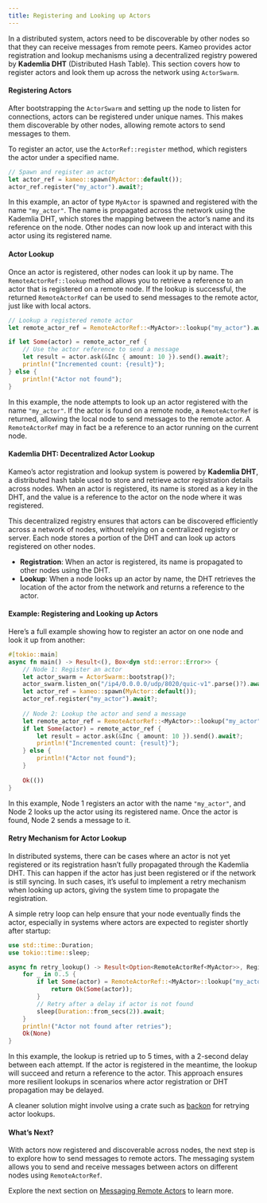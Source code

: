 ```yaml
---
title: Registering and Looking up Actors
---
```


In a distributed system, actors need to be discoverable by other nodes so that they can receive messages from remote peers. Kameo provides actor registration and lookup mechanisms using a decentralized registry powered by **Kademlia DHT** (Distributed Hash Table). This section covers how to register actors and look them up across the network using `ActorSwarm`.

#### Registering Actors

After bootstrapping the `ActorSwarm` and setting up the node to listen for connections, actors can be registered under unique names. This makes them discoverable by other nodes, allowing remote actors to send messages to them.

To register an actor, use the `ActorRef::register` method, which registers the actor under a specified name.

```rust
// Spawn and register an actor
let actor_ref = kameo::spawn(MyActor::default());
actor_ref.register("my_actor").await?;
```

In this example, an actor of type `MyActor` is spawned and registered with the name `"my_actor"`. The name is propagated across the network using the Kademlia DHT, which stores the mapping between the actor’s name and its reference on the node. Other nodes can now look up and interact with this actor using its registered name.

#### Actor Lookup

Once an actor is registered, other nodes can look it up by name. The `RemoteActorRef::lookup` method allows you to retrieve a reference to an actor that is registered on a remote node. If the lookup is successful, the returned `RemoteActorRef` can be used to send messages to the remote actor, just like with local actors.

```rust
// Lookup a registered remote actor
let remote_actor_ref = RemoteActorRef::<MyActor>::lookup("my_actor").await?;

if let Some(actor) = remote_actor_ref {
    // Use the actor reference to send a message
    let result = actor.ask(&Inc { amount: 10 }).send().await?;
    println!("Incremented count: {result}");
} else {
    println!("Actor not found");
}
```

In this example, the node attempts to look up an actor registered with the name `"my_actor"`. If the actor is found on a remote node, a `RemoteActorRef` is returned, allowing the local node to send messages to the remote actor. A `RemoteActorRef` may in fact be a reference to an actor running on the current node.

#### Kademlia DHT: Decentralized Actor Lookup

Kameo’s actor registration and lookup system is powered by **Kademlia DHT**, a distributed hash table used to store and retrieve actor registration details across nodes. When an actor is registered, its name is stored as a key in the DHT, and the value is a reference to the actor on the node where it was registered.

This decentralized registry ensures that actors can be discovered efficiently across a network of nodes, without relying on a centralized registry or server. Each node stores a portion of the DHT and can look up actors registered on other nodes.

- **Registration**: When an actor is registered, its name is propagated to other nodes using the DHT.
- **Lookup**: When a node looks up an actor by name, the DHT retrieves the location of the actor from the network and returns a reference to the actor.

#### Example: Registering and Looking up Actors

Here’s a full example showing how to register an actor on one node and look it up from another:

```rust
#[tokio::main]
async fn main() -> Result<(), Box<dyn std::error::Error>> {
    // Node 1: Register an actor
    let actor_swarm = ActorSwarm::bootstrap()?;
    actor_swarm.listen_on("/ip4/0.0.0.0/udp/8020/quic-v1".parse()?).await?;
    let actor_ref = kameo::spawn(MyActor::default());
    actor_ref.register("my_actor").await?;
    
    // Node 2: Lookup the actor and send a message
    let remote_actor_ref = RemoteActorRef::<MyActor>::lookup("my_actor").await?;
    if let Some(actor) = remote_actor_ref {
        let result = actor.ask(&Inc { amount: 10 }).send().await?;
        println!("Incremented count: {result}");
    } else {
        println!("Actor not found");
    }
    
    Ok(())
}
```

In this example, Node 1 registers an actor with the name `"my_actor"`, and Node 2 looks up the actor using its registered name. Once the actor is found, Node 2 sends a message to it.

#### Retry Mechanism for Actor Lookup

In distributed systems, there can be cases where an actor is not yet registered or its registration hasn’t fully propagated through the Kademlia DHT. This can happen if the actor has just been registered or if the network is still syncing. In such cases, it’s useful to implement a retry mechanism when looking up actors, giving the system time to propagate the registration.

A simple retry loop can help ensure that your node eventually finds the actor, especially in systems where actors are expected to register shortly after startup:

```rust
use std::time::Duration;
use tokio::time::sleep;

async fn retry_lookup() -> Result<Option<RemoteActorRef<MyActor>>, RegistrationError> {
    for _ in 0..5 {
        if let Some(actor) = RemoteActorRef::<MyActor>::lookup("my_actor").await? {
            return Ok(Some(actor));
        }
        // Retry after a delay if actor is not found
        sleep(Duration::from_secs(2)).await;
    }
    println!("Actor not found after retries");
    Ok(None)
}
```

In this example, the lookup is retried up to 5 times, with a 2-second delay between each attempt. If the actor is registered in the meantime, the lookup will succeed and return a reference to the actor. This approach ensures more resilient lookups in scenarios where actor registration or DHT propagation may be delayed.

A cleaner solution might involve using a crate such as [backon](https://crates.io/crates/backon) for retrying actor lookups.

#### What’s Next?

With actors now registered and discoverable across nodes, the next step is to explore how to send messages to remote actors. The messaging system allows you to send and receive messages between actors on different nodes using `RemoteActorRef`.

Explore the next section on [Messaging Remote Actors](/distributed-actors/messaging-remote-actors) to learn more.
